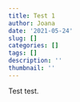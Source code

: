 ```yaml
---
title: Test 1
author: Joana
date: '2021-05-24'
slug: []
categories: []
tags: []
description: ''
thumbnail: ''
---
```


Test test.